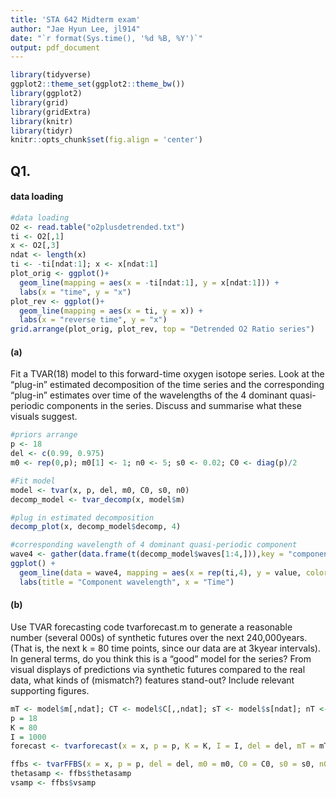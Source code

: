 ```yaml
---
title: 'STA 642 Midterm exam'
author: "Jae Hyun Lee, jl914"
date: "`r format(Sys.time(), '%d %B, %Y')`"
output: pdf_document
---
```



```r
library(tidyverse)
ggplot2::theme_set(ggplot2::theme_bw())
library(ggplot2)
library(grid)
library(gridExtra)
library(knitr)
library(tidyr)
knitr::opts_chunk$set(fig.align = 'center')
```

## Q1.

#### data loading 

```r
#data loading 
O2 <- read.table("o2plusdetrended.txt")
ti <- O2[,1]
x <- O2[,3]
ndat <- length(x)
ti <- -ti[ndat:1]; x <- x[ndat:1]
plot_orig <- ggplot()+
  geom_line(mapping = aes(x = -ti[ndat:1], y = x[ndat:1])) +
  labs(x = "time", y = "x")
plot_rev <- ggplot()+
  geom_line(mapping = aes(x = ti, y = x)) +
  labs(x = "reverse time", y = "x")
grid.arrange(plot_orig, plot_rev, top = "Detrended O2 Ratio series") 
```

#### (a)

Fit a TVAR(18) model to this forward-time oxygen isotope series.
Look at the “plug-in” estimated decomposition of the time series and the corresponding “plug-in” estimates over time of the wavelengths of the 4 dominant quasi-periodic components in the series. Discuss and summarise what these visuals suggest.

```r
#priors arrange
p <- 18
del <- c(0.99, 0.975)
m0 <- rep(0,p); m0[1] <- 1; n0 <- 5; s0 <- 0.02; C0 <- diag(p)/2

#Fit model
model <- tvar(x, p, del, m0, C0, s0, n0)
decomp_model <- tvar_decomp(x, model$m)

#plug in estimated decomposition
decomp_plot(x, decomp_model$decomp, 4)

#corresponding wavelength of 4 dominant quasi-periodic component
wave4 <- gather(data.frame(t(decomp_model$waves[1:4,])),key = "component", value = "value")
ggplot() +
  geom_line(data = wave4, mapping = aes(x = rep(ti,4), y = value, color = component)) +
  labs(title = "Component wavelength", x = "Time")
```

#### (b)

Use TVAR forecasting code tvarforecast.m to generate a reasonable number (several 000s) of synthetic futures over the next 240,000years. (That is, the next k = 80 time points, since our data are at 3kyear intervals). In general terms, do you think this is a “good” model for the series? From visual displays of predictions via synthetic futures compared to the real data, what kinds of (mismatch?) features stand-out? Include relevant supporting figures.

```r
mT <- model$m[,ndat]; CT <- model$C[,,ndat]; sT <- model$s[ndat]; nT <- model$n[ndat]
p = 18
K = 80
I = 1000
forecast <- tvarforecast(x = x, p = p, K = K, I = I, del = del, mT = mT, CT = CT, sT = sT, nT = nT)
```


```r
ffbs <- tvarFFBS(x = x, p = p, del = del, m0 = m0, C0 = C0, s0 = s0, n0 = n0, nmc = 1000)
thetasamp <- ffbs$thetasamp
vsamp <- ffbs$vsamp
```

